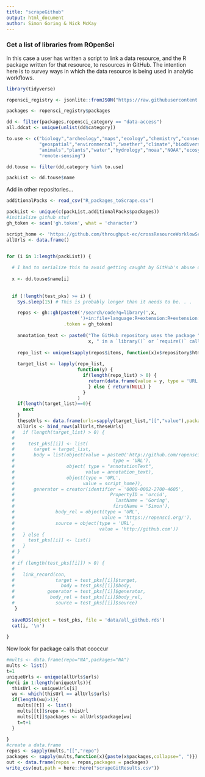 ```yaml
---
title: "scrapeGithub"
output: html_document
author: Simon Goring & Nick McKay
---
```

### Get a list of libraries from ROpenSci
In this case a user has written a script to link a data resource, and the R package written for that resource, to resources in GitHub.  The intention here is to survey ways in which the data resource is being used in analytic workflows.

```r
library(tidyverse)

ropensci_registry <- jsonlite::fromJSON("https://raw.githubusercontent.com/ropensci/roregistry/master/registry.json")

packages <- ropensci_registry$packages

dd <- filter(packages,ropensci_category == "data-access")
all.ddcat <- unique(unlist(dd$category))

to.use <- c("biology","archeology","maps","ecology","chemistry","conservation",
            "geospatial","environmental","waether","climate","biodiversity",
            "animals","plants","water","hydrology","noaa","NOAA","ecosystem",
            "remote-sensing")

dd.touse <- filter(dd,category %in% to.use)

packList <- dd.touse$name

```

Add in other repositories...

```r
additionalPacks <- read_csv("R_packages_toScrape.csv")

packList <- unique(c(packList,additionalPacks$packages))
#initialize github stuf
gh_token <- scan('gh.token', what = 'character')

script_home <- 'https://github.com/throughput-ec/crossResourceWorklowScraper/blob/master/scrapeGithub.Rmd'
allUrls <- data.frame()


for (i in 1:length(packList)) { 
  
  # I had to serialize this to avoid getting caught by GitHub's abuse detection.
  
  x <- dd.touse$name[i]
  
  
  if (!length(test_pks) >= i) {
    Sys.sleep(15) # This is probably longer than it needs to be. . . 

    repos <- gh::gh(paste0('/search/code?q=library(',x,
                           ')+in:file+language:R+extension:R+extension:Rmd'), 
                     .token = gh_token)
       
    annotation_text <- paste0("The GitHub repository uses the package ",
                              x, " in a `library()` or `require()` call.")
    
    repo_list <- unique(sapply(repos$items, function(x)x$repository$html_url))
    
    target_list <- lapply(repo_list,
                          function(y) { 
                            if(length(repo_list) > 0) {
                              return(data.frame(value = y, type = 'URL')) 
                              } else { return(NULL) }
                            }
                          )
    if(length(target_list)==0){
      next
    }
    theseUrls <- data.frame(urls=sapply(target_list,"[[","value"),package = dd.touse$name[i])
    allUrls <- bind_rows(allUrls,theseUrls)
  #   if (length(target_list) > 0) {
  #   
  #     test_pks[[i]] <- list(
  #       target = target_list,
  #       body = list(object(value = paste0('http://github.com/ropensci/',x), 
  #                                    type = 'URL'),
  #                   object( type = "annotationText",
  #                          value = annotation_text),
  #                   object(type = 'URL',
  #                         value = script_home)),
  #       generator = creator(identifier = '0000-0002-2700-4605',
  #                                   PropertyID = 'orcid',
  #                                     lastName = 'Goring',
  #                                    firstName = 'Simon'),
  #               body_rel = object(type = 'URL',
  #                                value = 'https://ropensci.org/'),
  #               source = object(type = 'URL',
  #                               value = 'http://github.com'))
  #   } else {
  #     test_pks[[i]] <- list()
  #   }
  # }
  # 
  # if (length(test_pks[[i]]) > 0) {
  #   
  #   link_record(con,
  #               target = test_pks[[i]]$target,
  #                 body = test_pks[[i]]$body,
  #            generator = test_pks[[i]]$generator,
  #             body_rel = test_pks[[i]]$body_rel,
  #               source = test_pks[[i]]$source)
   }
   
  saveRDS(object = test_pks, file = 'data/all_github.rds')
  cat(i, '\n')
  
}

```

Now look for package calls that cooccur

```r
#mults <- data.frame(repo="NA",packages="NA")
mults <- list()
t=1
uniqueUrls <- unique(allUrls$urls)
for(i in 1:length(uniqueUrls)){
  thisUrl <- uniqueUrls[i]
  wu <- which(thisUrl == allUrls$urls)
  if(length(wu)>1){
    mults[[t]] <- list()
    mults[[t]]$repo <- thisUrl
    mults[[t]]$packages <- allUrls$package[wu]
    t=t+1
  }
  
}
#create a data.frame
repos <- sapply(mults,"[[","repo")
packages <- sapply(mults,function(x){paste(x$packages,collapse=", ")})
out <- data.frame(repos = repos,packages = packages)
write_csv(out,path = here::here("scrapeGitResults.csv"))
```

